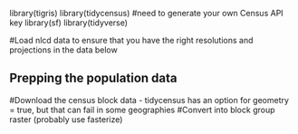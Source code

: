 library(tigris)
library(tidycensus) #need to generate your own Census API key
library(sf)
library(tidyverse)

#Load nlcd data to ensure that you have the right resolutions and projections in the data below

## Prepping the population data
#Download the census block data - tidycensus has an option for geometry = true, but that can fail in some geographies
#Convert into block group raster (probably use fasterize)




##
